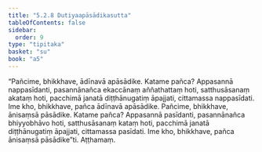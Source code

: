 ```yaml
---
title: "5.2.8 Dutiyaapāsādikasutta"
tableOfContents: false
sidebar:
  order: 9
type: "tipitaka"
basket: "su"
book: "a5"
---
```



<DynamicBreadcrumb />

<Division number="218" book="a5" bookNo="16" page="223">

<Paragraph number="1248" book="a5">
“Pañcime, bhikkhave, ādīnavā apāsādike. Katame pañca? Appasannā nappasīdanti, pasannānañca ekaccānaṃ aññathattaṃ hoti, satthusāsanaṃ akataṃ hoti, pacchimā janatā diṭṭhānugatiṃ āpajjati, cittamassa nappasīdati. Ime kho, bhikkhave, pañca ādīnavā apāsādike.
</Paragraph>

<Paragraph number="1249" book="a5">
Pañcime, bhikkhave, ānisaṃsā pāsādike. Katame pañca? Appasannā pasīdanti, pasannānañca bhiyyobhāvo hoti, satthusāsanaṃ kataṃ hoti, pacchimā janatā diṭṭhānugatiṃ āpajjati, cittamassa pasīdati. Ime kho, bhikkhave, pañca ānisaṃsā pāsādike”ti.

</Paragraph>
</Division>

<Paragraph number="1250" type="center" book="a5">
Aṭṭhamaṃ.
</Paragraph>